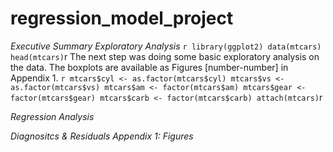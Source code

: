 # regression_model_project
*Executive Summary*
*Exploratory Analysis*
```r
library(ggplot2)
data(mtcars)
head(mtcars)
```r
The next step was doing some basic exploratory analysis on the data. The boxplots are available as Figures [number-number] in Appendix 1. 
```r
mtcars$cyl <- as.factor(mtcars$cyl)
mtcars$vs <- as.factor(mtcars$vs)
mtcars$am <- factor(mtcars$am)
mtcars$gear <- factor(mtcars$gear)
mtcars$carb <- factor(mtcars$carb)
attach(mtcars)
```r

*Regression Analysis*

*Diagnositcs & Residuals*
*Appendix 1: Figures*
